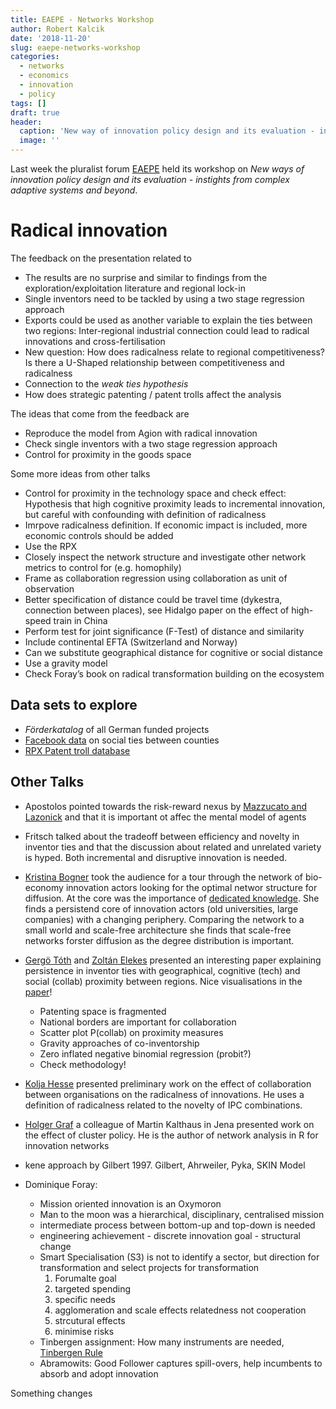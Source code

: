 ```yaml
---
title: EAEPE - Networks Workshop
author: Robert Kalcik
date: '2018-11-20'
slug: eaepe-networks-workshop
categories:
  - networks
  - economics
  - innovation
  - policy
tags: []
draft: true
header:
  caption: 'New way of innovation policy design and its evaluation - instights from complex adaptive systems and beyond'
  image: ''
---
```


Last week the pluralist forum [EAEPE](https://eaepe.org/) held its workshop on *New ways of innovation policy design and its evaluation - instights from complex adaptive systems and beyond*. 

# Radical innovation
The feedback on the presentation related to

* The results are no surprise and similar to findings from the exploration/exploitation literature and regional lock-in
* Single inventors need to be tackled by using a two stage regression approach
* Exports could be used as another variable to explain the ties between two regions: Inter-regional industrial connection could lead to radical innovations and cross-fertilisation
* New question: How does radicalness relate to regional competitiveness? Is there a U-Shaped relationship between competitiveness and radicalness
* Connection to the *weak ties hypothesis*
* How does strategic patenting / patent trolls affect the analysis

The ideas that come from the feedback are

* Reproduce the model from Agion with radical innovation
* Check single inventors with a two stage regression approach
* Control for proximity in the goods space

Some more ideas from other talks

* Control for proximity in the technology space and check effect: Hypothesis that high cognitive proximity leads to incremental innovation, but careful with confounding with definition of radicalness
* Imrpove radicalness definition. If economic impact is included, more economic controls should be added
* Use the RPX 
* Closely inspect the network structure and investigate other network metrics to control for (e.g. homophily)
* Frame as collaboration regression using collaboration as unit of observation
* Better specification of distance could be travel time (dykestra, connection between places), see Hidalgo paper on the effect of high-speed train in China
* Perform test for joint significance (F-Test) of distance and similarity
* Include continental EFTA (Switzerland and Norway)
* Can we substitute geographical distance for cognitive or social distance
* Use a gravity model
* Check Foray's book on radical transformation building on the ecosystem

## Data sets to explore

* *Förderkatalog* of all German funded projects
* [Facebook data](https://www.aeaweb.org/articles?id=10.1257/jep.32.3.259) on social ties between counties
* [RPX Patent troll database](https://insight.rpxcorp.com/)

## Other Talks

* Apostolos pointed towards the risk-reward nexus by [Mazzucato and Lazonick](https://academic.oup.com/icc/article-abstract/22/4/1093/753299) and that it is important ot affec the mental model of agents
* Fritsch talked about the tradeoff between efficiency and novelty in inventor ties and that the discussion about related and unrelated variety is hyped. Both incremental and disruptive innovation is needed. 
* [Kristina Bogner](https://inno.uni-hohenheim.de/bogner) took the audience for a tour through the network of bio-economy innovation actors looking for the optimal networ structure for diffusion. At the core was the importance of [dedicated knowledge](https://www.mdpi.com/2071-1050/10/6/1694). She finds a persistend core of innovation actors (old universities, large companies) with a changing periphery. Comparing the network to a small world and scale-free architecture she finds that scale-free networks forster diffusion as the degree distribution is important. 
* [Gergö Tóth](http://anet.krtk.mta.hu/team/gergo-toth/) and [Zoltán Elekes]() presented an interesting paper explaining persistence in inventor ties with geographical, cognitive (tech) and social (collab) proximity between regions. Nice visualisations in the [paper](https://arxiv.org/pdf/1807.07637.pdf)!

    + Patenting space is fragmented
    + National borders are important for collaboration
    + Scatter plot P(collab) on proximity measures
    + Gravity approaches of co-inventorship
    + Zero inflated negative binomial regression (probit?)
    + Check methodology!

* [Kolja Hesse](http://www.crie.uni-bremen.de/de/mitarbeiter_detail/654-kolja-hesse-msc) presented preliminary work on the effect of collaboration between organisations on the radicalness of innovations. He uses a definition of radicalness related to the novelty of IPC combinations. 
* [Holger Graf](http://www.microtheory.uni-jena.de/team/members/graf/) a colleague of Martin Kalthaus in Jena presented work on the effect of cluster policy. He is the author of network analysis in R for innovation networks
* kene approach by Gilbert 1997. Gilbert, Ahrweiler, Pyka, SKIN Model
* Dominique Foray: 
    + Mission oriented innovation is an Oxymoron
    + Man to the moon was a hierarchical, disciplinary, centralised mission
    + intermediate process between bottom-up and top-down is needed
    + engineering achievement - discrete innovation goal - structural change
    + Smart Specialisation (S3) is not to identify a sector, but direction for transformation and select projects for transformation
        1. Forumalte goal
        2. targeted spending
        3. specific needs
        4. agglomeration and scale effects relatedness not cooperation
        5. strcutural effects
        6. minimise risks
    + Tinbergen assignment: How many instruments are needed, [Tinbergen Rule](http://ralphanomics.blogspot.com/2011/02/tinbergen-rule.html)
    + Abramowits: Good Follower captures spill-overs, help incumbents to absorb and adopt innovation












Something changes